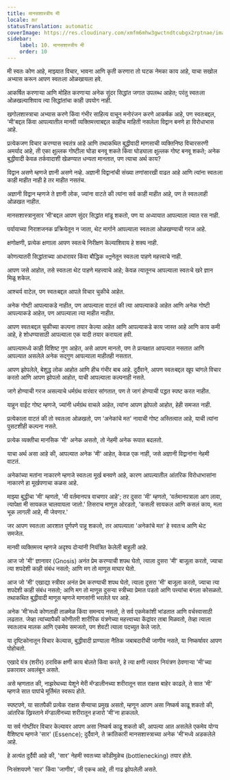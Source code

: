 ```yaml
---
title: मानसशास्त्रीय मी
locale: mr
statusTranslation: automatic
coverImage: https://res.cloudinary.com/xmfm6mhw3gwctndtcubgx2rptnae/image/upload/v1741354419/small_cover_la_gran_rebelion_28716e29d2.webp
sidebar:
    label: 10. मानसशास्त्रीय मी
    order: 10
---
```

मी स्वतः कोण आहे, माझ्यात विचार, भावना आणि कृती करणारा तो घटक नेमका काय आहे, याचा सखोल अभ्यास करून आपण स्वतःला ओळखायला हवे.

आकर्षित करणाऱ्या आणि मोहित करणाऱ्या अनेक सुंदर सिद्धांत जगात उपलब्ध आहेत; परंतु स्वतःला ओळखल्याशिवाय त्या सिद्धांतांचा काही उपयोग नाही.

खगोलशास्त्राचा अभ्यास करणे किंवा गंभीर साहित्य वाचून मनोरंजन करणे आकर्षक आहे, पण स्वतःबद्दल, 'मी'बद्दल किंवा आपल्यातील मानवी व्यक्तिमत्त्वाबद्दल काहीच माहिती नसलेला विद्वान बनणे हा विरोधाभास आहे.

प्रत्येकजण विचार करण्यास स्वतंत्र आहे आणि तथाकथित बुद्धीवादी माणसाची व्यक्तिनिष्ठ विचारसरणी अमर्याद आहे, ती एका क्षुल्लक गोष्टीला घोडा बनवू शकते किंवा घोड्याला क्षुल्लक गोष्ट बनवू शकते; अनेक बुद्धीवादी केवळ तर्कवादाशी खेळण्यात धन्यता मानतात, पण त्याचा अर्थ काय?

विद्वान असणे म्हणजे ज्ञानी असणे नव्हे. अज्ञानी विद्वानांची संख्या तणांसारखी वाढत आहे आणि त्यांना स्वतःला काही माहीत नाही हे तर माहीत नसतंच.

अज्ञानी विद्वान म्हणजे ते ज्ञानी लोक, ज्यांना वाटते की त्यांना सर्व काही माहीत आहे, पण ते स्वतःलाही ओळखत नाहीत.

मानसशास्त्रानुसार 'मी'बद्दल आपण सुंदर सिद्धांत मांडू शकतो, पण या अध्यायात आपल्याला त्यात रस नाही.

पर्यायाच्या निराशजनक प्रक्रियेतून न जाता, थेट मार्गाने आपल्याला स्वतःला ओळखण्याची गरज आहे.

क्षणोक्षणी, प्रत्येक क्षणाला आपण स्वतःचे निरीक्षण केल्याशिवाय हे शक्य नाही.

कोणत्यातरी सिद्धांताच्या आधारावर किंवा बौद्धिक কল্পनेतून स्वतःला पाहणे महत्त्वाचे नाही.

आपण जसे आहोत, तसे स्वतःला थेट पाहणे महत्त्वाचे आहे; केवळ त्यातूनच आपल्याला स्वतःचे खरे ज्ञान मिळू शकेल.

आश्चर्य वाटेल, पण स्वतःबद्दल आपले विचार चुकीचे आहेत.

अनेक गोष्टी आपल्याकडे नाहीत, पण आपल्याला वाटतं की त्या आपल्याकडे आहेत आणि अनेक गोष्टी आपल्याकडे आहेत, पण आपल्याला त्या माहीत नाहीत.

आपण स्वतःबद्दल चुकीच्या कल्पना तयार केल्या आहेत आणि आपल्याकडे काय जास्त आहे आणि काय कमी आहे, हे शोधण्यासाठी आपल्याला एक यादी तयार करायला हवी.

आपल्यामध्ये काही विशिष्ट गुण आहेत, असे आपण मानतो, पण ते प्रत्यक्षात आपल्यात नसतात आणि आपल्यात असलेले अनेक सद्गुण आपल्याला माहीतही नसतात.

आपण झोपलेले, बेशुद्ध लोक आहोत आणि हीच गंभीर बाब आहे. दुर्दैवाने, आपण स्वतःबद्दल खूप चांगले विचार करतो आणि आपण झोपलो आहोत, याची आपल्याला कल्पनाही नसते.

जागे होण्याची गरज असल्याचे धर्मग्रंथ वारंवार सांगतात, पण ते जागं होण्याची पद्धत स्पष्ट करत नाहीत.

याहून वाईट गोष्ट म्हणजे, ज्यांनी धर्मग्रंथ वाचले आहेत, त्यांना आपण झोपलो आहोत, हेही समजत नाही.

प्रत्येकाला वाटतं की तो स्वतःला ओळखतो, पण 'अनेकांचे मत' नावाची गोष्ट अस्तित्वात आहे, याची त्यांना पुसटशीही कल्पना नसते.

प्रत्येक व्यक्तीचा मानसिक 'मी' अनेक असतो, तो नेहमी अनेक रूपात बदलतो.

याचा अर्थ असा आहे की, आपल्यात अनेक 'मी' आहेत, केवळ एक नाही, जसे अज्ञानी विद्वानांना नेहमी वाटतं.

अनेकांच्या मतांना नाकारणे म्हणजे स्वतःला मूर्ख बनवणे आहे, कारण आपल्यातील आंतरिक विरोधाभासांना नाकारणे हा मूर्खपणाचा कळस आहे.

माझ्या बुद्धीचा 'मी' म्हणतो, 'मी वर्तमानपत्र वाचणार आहे'; तर दुसरा 'मी' म्हणतो, 'वर्तमानपत्राला आग लावा, त्यापेक्षा मी सायकल चालवायला जातो.' तिसराच माणूस ओरडतो, 'कसली सायकल आणि कसलं काय, मला भूक लागली आहे, मी जेवणार.'

जर आपण स्वतःला आरशात पूर्णपणे पाहू शकलो, तर आपल्याला 'अनेकांचे मत' हे स्वतःच आणि थेट समजेल.

मानवी व्यक्तिमत्त्व म्हणजे अदृश्य दोऱ्यांनी नियंत्रित केलेली बाहुली आहे.

आज जो 'मी' ज्ञानावर (Gnosis) अनंत प्रेम करण्याची शपथ घेतो, त्याला दुसरा 'मी' बाजूला करतो, ज्याचा त्या शपदेशी काही संबंध नसतो; आणि मग तो माणूस माघार घेतो.

आज जो 'मी' एखाद्या स्त्रीवर अनंत प्रेम करण्याची शपथ घेतो, त्याला दुसरा 'मी' बाजूला करतो, ज्याचा त्या शपदेशी काही संबंध नसतो; आणि मग तो माणूस दुसऱ्या स्त्रीच्या प्रेमात पडतो आणि पत्त्यांचा बंगला कोसळतो. तथाकथित बुद्धीवादी माणूस म्हणजे माणसांनी भरलेले घर आहे.

अनेक 'मी'मध्ये कोणताही ताळमेळ किंवा समन्वय नसतो, ते सर्व एकमेकांशी भांडतात आणि वर्चस्वासाठी लढतात. जेव्हा त्यांच्यापैकी कोणीतरी शारीरिक यंत्रणेच्या महत्त्वाच्या केंद्रांवर ताबा मिळवतो, तेव्हा त्याला स्वतःलाच मालक आणि एकमेव समजतो, पण शेवटी त्याला पदच्युत केले जाते.

या दृष्टिकोनातून विचार केल्यास, बुद्धीवादी प्राण्याला नैतिक जबाबदारीची जाणीव नसते, या निष्कर्षावर आपण पोहोचतो.

एखादे यंत्र (शरीर) ठराविक क्षणी काय बोलते किंवा करते, हे त्या क्षणी त्यावर नियंत्रण ठेवणाऱ्या 'मी'च्या प्रकारावर अवलंबून असते.

असे म्हणतात की, नाझरेथच्या येशूने मेरी मॅग्डालीनच्या शरीरातून सात राक्षस बाहेर काढले, ते सात 'मी' म्हणजे सात पापांचे मूर्तिमंत स्वरूप होते.

स्पष्टपणे, या सातपैकी प्रत्येक राक्षस सैन्याचा प्रमुख असतो, म्हणून आपण असा निष्कर्ष काढू शकतो की, आंतरिक ख्रिस्ताने मॅग्डालीनच्या शरीरातून हजारो 'मी'ना हाकलले.

या सर्व गोष्टींवर विचार केल्यावर आपण असा निष्कर्ष काढू शकतो की, आपल्या आत असलेले एकमेव योग्य वैशिष्ट्य म्हणजे 'सार' (Essence); दुर्दैवाने, ते क्रांतिकारी मानसशास्त्राच्या अनेक 'मी'मध्ये अडकलेले आहे.

हे अत्यंत दुर्दैवी आहे की, 'सार' नेहमी स्वतःच्या कोंडीमुळेच (bottlenecking) तयार होते.

निःसंशयपणे 'सार' किंवा 'जाणीव', जी एकच आहे, ती गाढ झोपलेली असते.


